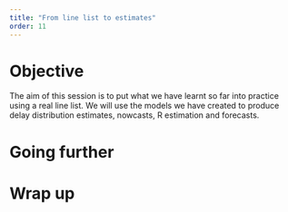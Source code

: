 ```yaml
---
title: "From line list to estimates"
order: 11
---
```


# Objective 

The aim of this session is to put what we have learnt so far into practice using a real line list. We will use the models we have created to produce delay distribution estimates, nowcasts, R estimation and forecasts.


# Going further

# Wrap up